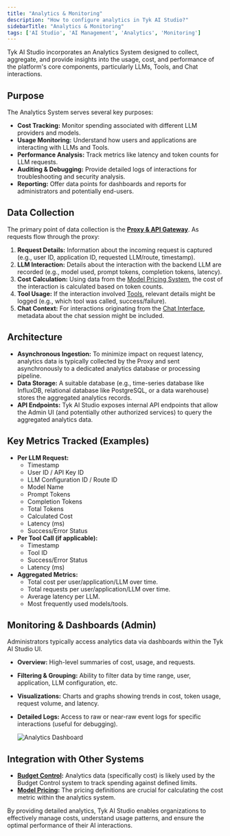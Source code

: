 ```yaml
---
title: "Analytics & Monitoring"
description: "How to configure analytics in Tyk AI Studio?"
sidebarTitle: "Analytics & Monitoring"
tags: ['AI Studio', 'AI Management', 'Analytics', 'Monitoring']
---
```


Tyk AI Studio incorporates an Analytics System designed to collect, aggregate, and provide insights into the usage, cost, and performance of the platform's core components, particularly LLMs, Tools, and Chat interactions.

## Purpose

The Analytics System serves several key purposes:

*   **Cost Tracking:** Monitor spending associated with different LLM providers and models.
*   **Usage Monitoring:** Understand how users and applications are interacting with LLMs and Tools.
*   **Performance Analysis:** Track metrics like latency and token counts for LLM requests.
*   **Auditing & Debugging:** Provide detailed logs of interactions for troubleshooting and security analysis.
*   **Reporting:** Offer data points for dashboards and reports for administrators and potentially end-users.

## Data Collection

The primary point of data collection is the **[Proxy & API Gateway](/docsv2/docsv2/ai-management/ai-studio/proxy)**. As requests flow through the proxy:

1.  **Request Details:** Information about the incoming request is captured (e.g., user ID, application ID, requested LLM/route, timestamp).
2.  **LLM Interaction:** Details about the interaction with the backend LLM are recorded (e.g., model used, prompt tokens, completion tokens, latency).
3.  **Cost Calculation:** Using data from the [Model Pricing System](/docsv2/docsv2/ai-management/ai-studio/llm-management), the cost of the interaction is calculated based on token counts.
4.  **Tool Usage:** If the interaction involved [Tools](/docsv2/docsv2/ai-management/ai-studio/tools), relevant details might be logged (e.g., which tool was called, success/failure).
5.  **Chat Context:** For interactions originating from the [Chat Interface](/docsv2/docsv2/ai-management/ai-studio/chat-interface), metadata about the chat session might be included.

## Architecture

*   **Asynchronous Ingestion:** To minimize impact on request latency, analytics data is typically collected by the Proxy and sent asynchronously to a dedicated analytics database or processing pipeline.
*   **Data Storage:** A suitable database (e.g., time-series database like InfluxDB, relational database like PostgreSQL, or a data warehouse) stores the aggregated analytics records.
*   **API Endpoints:** Tyk AI Studio exposes internal API endpoints that allow the Admin UI (and potentially other authorized services) to query the aggregated analytics data.

## Key Metrics Tracked (Examples)

*   **Per LLM Request:**
    *   Timestamp
    *   User ID / API Key ID
    *   LLM Configuration ID / Route ID
    *   Model Name
    *   Prompt Tokens
    *   Completion Tokens
    *   Total Tokens
    *   Calculated Cost
    *   Latency (ms)
    *   Success/Error Status
*   **Per Tool Call (if applicable):**
    *   Timestamp
    *   Tool ID
    *   Success/Error Status
    *   Latency (ms)
*   **Aggregated Metrics:**
    *   Total cost per user/application/LLM over time.
    *   Total requests per user/application/LLM over time.
    *   Average latency per LLM.
    *   Most frequently used models/tools.

## Monitoring & Dashboards (Admin)

Administrators typically access analytics data via dashboards within the Tyk AI Studio UI.

*   **Overview:** High-level summaries of cost, usage, and requests.
*   **Filtering & Grouping:** Ability to filter data by time range, user, application, LLM configuration, etc.
*   **Visualizations:** Charts and graphs showing trends in cost, token usage, request volume, and latency.
*   **Detailed Logs:** Access to raw or near-raw event logs for specific interactions (useful for debugging).

    <img src="/img/ai-management/analytics-dashboard.png" alt="Analytics Dashboard" />

## Integration with Other Systems

*   **[Budget Control](/docsv2/docsv2/ai-management/ai-studio/llm-management):** Analytics data (specifically cost) is likely used by the Budget Control system to track spending against defined limits.
*   **[Model Pricing](/docsv2/docsv2/ai-management/ai-studio/llm-management):** The pricing definitions are crucial for calculating the cost metric within the analytics system.

By providing detailed analytics, Tyk AI Studio enables organizations to effectively manage costs, understand usage patterns, and ensure the optimal performance of their AI interactions.
